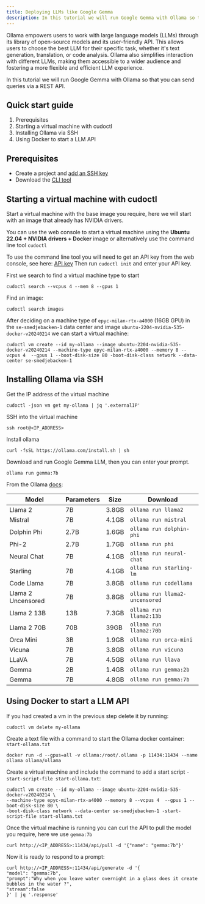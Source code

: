 ```yaml
---
title: Deploying LLMs like Google Gemma
description: In this tutorial we will run Google Gemma with Ollama so that you can send queries via a REST API.
---
```


Ollama empowers users to work with large language models (LLMs) through its library of open-source models and its user-friendly API. This allows users to choose the best LLM for their specific task, whether it's text generation, translation, or code analysis. Ollama also simplifies interaction with different LLMs, making them accessible to a wider audience and fostering a more flexible and efficient LLM experience.

In this tutorial we will run Google Gemma with Ollama so that you can send queries via a REST API.

## Quick start guide

1. Prerequisites
2. Starting a virtual machine with cudoctl
3. Installing Ollama via SSH
4. Using Docker to start a LLM API

## Prerequisites
- Create a project and [add an SSH key](/docs/tutorials/how-to-generate-ssh-keys)
- Download the [CLI tool](/docs/cli-tool)

## Starting a virtual machine with cudoctl
Start a virtual machine with the base image you require, here we will start with an image that already has NVIDIA drivers.

You can use the web console to start a virtual machine using the **Ubuntu 22.04 + NVIDIA drivers + Docker** image or alternatively use the command line tool ``cudoctl``

To use the command line tool you will need to get an API key from the web console, see here: [API key](/docs/getting-started)
Then run ``cudoctl init`` and enter your API key.

First we search to find a virtual machine type to start
```shell
cudoctl search --vcpus 4 --mem 8 --gpus 1
```

Find an image:
```shell
cudoctl search images
```

After deciding on a machine type of ``epyc-milan-rtx-a4000`` (16GB GPU) in the ``se-smedjebacken-1`` data center and image ``ubuntu-2204-nvidia-535-docker-v20240214`` we can start a virtual machine:

```shell
cudoctl vm create --id my-ollama --image ubuntu-2204-nvidia-535-docker-v20240214 --machine-type epyc-milan-rtx-a4000 --memory 8 --vcpus 4  --gpus 1 --boot-disk-size 80 -boot-disk-class network --data-center se-smedjebacken-1
```

## Installing Ollama via SSH
Get the IP address of the virtual machine
```shell
cudoctl -json vm get my-ollama | jq '.externalIP'
```
SSH into the virtual machine
```shell
ssh root@<IP_ADDRESS>
```
Install ollama
```shell
curl -fsSL https://ollama.com/install.sh | sh
```

Download and run Google Gemma LLM, then you can enter your prompt.
```shell
ollama run gemma:7b
```

From the Ollama [docs](https://github.com/ollama/ollama):

| Model              | Parameters | Size  | Download                       |
| ------------------ | ---------- | ----- | ------------------------------ |
| Llama 2            | 7B         | 3.8GB | `ollama run llama2`            |
| Mistral            | 7B         | 4.1GB | `ollama run mistral`           |
| Dolphin Phi        | 2.7B       | 1.6GB | `ollama run dolphin-phi`       |
| Phi-2              | 2.7B       | 1.7GB | `ollama run phi`               |
| Neural Chat        | 7B         | 4.1GB | `ollama run neural-chat`       |
| Starling           | 7B         | 4.1GB | `ollama run starling-lm`       |
| Code Llama         | 7B         | 3.8GB | `ollama run codellama`         |
| Llama 2 Uncensored | 7B         | 3.8GB | `ollama run llama2-uncensored` |
| Llama 2 13B        | 13B        | 7.3GB | `ollama run llama2:13b`        |
| Llama 2 70B        | 70B        | 39GB  | `ollama run llama2:70b`        |
| Orca Mini          | 3B         | 1.9GB | `ollama run orca-mini`         |
| Vicuna             | 7B         | 3.8GB | `ollama run vicuna`            |
| LLaVA              | 7B         | 4.5GB | `ollama run llava`             |
| Gemma              | 2B         | 1.4GB | `ollama run gemma:2b`          |
| Gemma              | 7B         | 4.8GB | `ollama run gemma:7b`          |

## Using Docker to start a LLM API

If you had created a vm in the previous step delete it by running:
```shell
cudoctl vm delete my-ollama
```

Create a text file with a command to start the Ollama docker container:
``start-ollama.txt``
```shell
docker run -d --gpus=all -v ollama:/root/.ollama -p 11434:11434 --name ollama ollama/ollama
```

Create a virtual machine and include the command to add a start script ``-start-script-file start-ollama.txt``:
```shell
cudoctl vm create --id my-ollama --image ubuntu-2204-nvidia-535-docker-v20240214 \
--machine-type epyc-milan-rtx-a4000 --memory 8 --vcpus 4  --gpus 1 --boot-disk-size 80 \
-boot-disk-class network --data-center se-smedjebacken-1 -start-script-file start-ollama.txt
```
Once the virtual machine is running you can curl the API to pull the model you require, here we use ``gemma:7b``
```shell
curl http://<IP_ADDRESS>:11434/api/pull -d '{"name": "gemma:7b"}'
```

Now it is ready to respond to a prompt:
```shell
curl http://<IP_ADDRESS>:11434/api/generate -d '{
"model": "gemma:7b",
"prompt":"Why when you leave water overnight in a glass does it create bubbles in the water ?",
"stream":false
}' | jq '.response'
```

